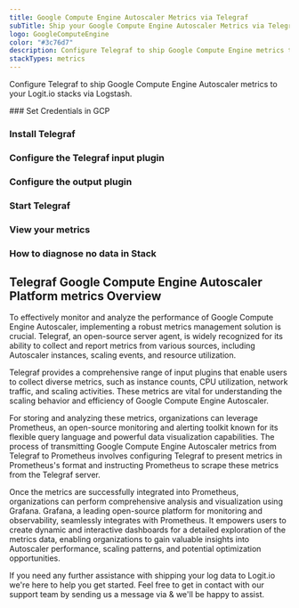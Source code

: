 ```yaml
---
title: Google Compute Engine Autoscaler Metrics via Telegraf
subTitle: Ship your Google Compute Engine Autoscaler Metrics via Telegraf to your Logit.io Stack
logo: GoogleComputeEngine
color: "#3c76d7"
description: Configure Telegraf to ship Google Compute Engine metrics to your Logit.io stacks. Get started using our Telegraf Google Compute Engine metrics example.
stackTypes: metrics
---
```


Configure Telegraf to ship Google Compute Engine Autoscaler metrics to your Logit.io stacks via Logstash.

<Steps>
  ### Set Credentials in GCP

  <SetGCPCredentials intro="Google Compute Engine Autoscaler is a powerful feature within Google Cloud that automatically adjusts the number of Compute Engine instances based on real-time demand. It allows organizations to efficiently scale their infrastructure to meet fluctuating workload requirements, ensuring optimal performance and cost efficiency."/>
  
  ### Install Telegraf

  <InstallTelegraf />

  ### Configure the Telegraf input plugin

  <TelegrafStackDriverInput metric_type="autoscaler.googleapis.com"/>

  ### Configure the output plugin

  <TelegrafOutputPlugin />

  ### Start Telegraf

  <StartTelegraf />

  ### View your metrics
  <LaunchStack stackType="metrics" source="Google_Compute_Engine_Autoscaler_Metrics_via_Telegraf" utmMedium="metrics" utmCampaign="telegraf-GoogleComputeEngineAutoscaler-metrics" />

  ### How to diagnose no data in Stack

  <DiagnoseNoData />
</Steps>

## Telegraf Google Compute Engine Autoscaler Platform metrics Overview

To effectively monitor and analyze the performance of Google Compute Engine Autoscaler, implementing a 
robust metrics management solution is crucial. Telegraf, an open-source server agent, is widely 
recognized for its ability to collect and report metrics from various sources, including Autoscaler 
instances, scaling events, and resource utilization.

Telegraf provides a comprehensive range of input plugins that enable users to collect diverse metrics, 
such as instance counts, CPU utilization, network traffic, and scaling activities. These metrics are 
vital for understanding the scaling behavior and efficiency of Google Compute Engine Autoscaler.

For storing and analyzing these metrics, organizations can leverage Prometheus, an open-source 
monitoring and alerting toolkit known for its flexible query language and powerful data visualization 
capabilities. The process of transmitting Google Compute Engine Autoscaler metrics from Telegraf to 
Prometheus involves configuring Telegraf to present metrics in Prometheus's format and instructing 
Prometheus to scrape these metrics from the Telegraf server.

Once the metrics are successfully integrated into Prometheus, organizations can perform comprehensive 
analysis and visualization using Grafana. Grafana, a leading open-source platform for monitoring and 
observability, seamlessly integrates with Prometheus. It empowers users to create dynamic and 
interactive dashboards for a detailed exploration of the metrics data, enabling organizations to gain 
valuable insights into Autoscaler performance, scaling patterns, and potential optimization opportunities.

If you need any further assistance with shipping your log data to Logit.io we're here to help you get 
started. Feel free to get in contact with our support team by sending us a message via <IntercomButton text="live chat" /> & we'll be happy to assist.